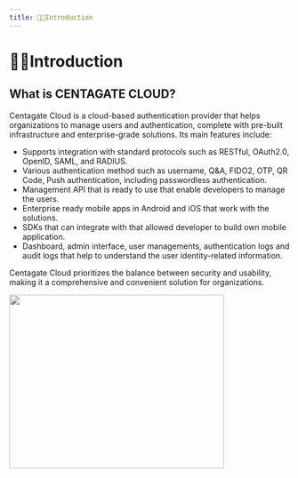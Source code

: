 ```yaml
---
title: 💁🏻Introduction
---
```


# 💁🏻Introduction

## What is CENTAGATE CLOUD?

Centagate Cloud is a cloud-based authentication provider that helps organizations to manage users and authentication, complete with pre-built infrastructure and enterprise-grade solutions. Its main features include:

* Supports integration with standard protocols such as RESTful, OAuth2.0, OpenID, SAML, and RADIUS.
* Various authentication method such as username, Q&A, FIDO2, OTP, QR Code, Push authentication, including passwordless authentication.
* Management API that is ready to use that enable developers to manage the users.
* Enterprise ready mobile apps in Android and iOS that work with the solutions.
* SDKs that can integrate with that allowed developer to build own mobile application.
* Dashboard, admin interface, user managements, authentication logs and audit logs that help to understand the user identity-related information.

Centagate Cloud prioritizes the balance between security and usability, making it a comprehensive and convenient solution for organizations.

&#x20;                                                                                                                                   <img height="313" width="386" src="https://raw.githubusercontent.com/khai-izzat/LibraryofMD/main/image.png" />
